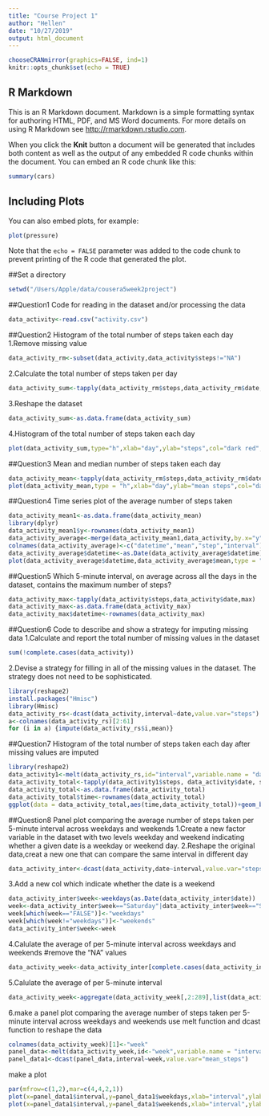 ```yaml
---
title: "Course Project 1"
author: "Hellen"
date: "10/27/2019"
output: html_document
---
```


```r
chooseCRANmirror(graphics=FALSE, ind=1)
knitr::opts_chunk$set(echo = TRUE)
```

## R Markdown

This is an R Markdown document. Markdown is a simple formatting syntax for authoring HTML, PDF, and MS Word documents. For more details on using R Markdown see <http://rmarkdown.rstudio.com>.

When you click the **Knit** button a document will be generated that includes both content as well as the output of any embedded R code chunks within the document. You can embed an R code chunk like this:

```r
summary(cars)
```

## Including Plots

You can also embed plots, for example:

```r
plot(pressure)
```

Note that the `echo = FALSE` parameter was added to the code chunk to prevent printing of the R code that generated the plot.

##Set a directory
```r
setwd("/Users/Apple/data/cousera5week2project")
```
##Question1
Code for reading in the dataset and/or processing the data
```r
data_activity<-read.csv("activity.csv")
```
##Question2
Histogram of the total number of steps taken each day
1.Remove missing value
```r
data_activity_rm<-subset(data_activity,data_activity$steps!="NA")
```
2.Calculate the total number of steps taken per day
```r
data_activity_sum<-tapply(data_activity_rm$steps,data_activity_rm$date,sum)
```
3.Reshape the dataset
```r
data_activity_sum<-as.data.frame(data_activity_sum)
```
4.Histogram of the total number of steps taken each day
```r
plot(data_activity_sum,type="h",xlab="day",ylab="steps",col="dark red",lwd=5)
```
##Question3
Mean and median number of steps taken each day
```r
data_activity_mean<-tapply(data_activity_rm$steps,data_activity_rm$date,mean)
plot(data_activity_mean,type = "h",xlab="day",ylab="mean steps",col="dark red",lwd=5)
```
##Question4
Time series plot of the average number of steps taken
```r
data_activity_mean1<-as.data.frame(data_activity_mean)
library(dplyr)
data_activity_mean1$y<-rownames(data_activity_mean1)
data_activity_average<-merge(data_activity_mean1,data_activity,by.x="y",by.y="date")
colnames(data_activity_average)<-c("datetime","mean","step","interval")
data_activity_average$datetime<-as.Date(data_activity_average$datetime)
plot(data_activity_average$datetime,data_activity_average$mean,type = "l")
```
##Question5
Which 5-minute interval, on average across all the days in the dataset, contains the maximum number of steps?
```r
data_activity_max<-tapply(data_activity$steps,data_activity$date,max)
data_activity_max<-as.data.frame(data_activity_max)
data_activity_max$datetime<-rownames(data_activity_max)
```
##Question6
Code to describe and show a strategy for imputing missing data
1.Calculate and report the total number of missing values in the dataset
```r
sum(!complete.cases(data_activity))
```
2.Devise a strategy for filling in all of the missing values in the dataset. The strategy does not need to be sophisticated.
```r
library(reshape2)
install.packages("Hmisc")
library(Hmisc)
data_activity_rs<-dcast(data_activity,interval~date,value.var="steps")
a<-colnames(data_activity_rs)[2:61]
for (i in a) {impute(data_activity_rs$i,mean)}
```

##Question7
Histogram of the total number of steps taken each day after missing values are imputed
```r
library(reshape2)
data_activity1<-melt(data_activity_rs,id="interval",variable.name = "date",value.name ="steps")
data_activity_total<-tapply(data_activity1$steps, data_activity$date, sum)
data_activity_total<-as.data.frame(data_activity_total)
data_activity_total$time<-rownames(data_activity_total)
ggplot(data = data_activity_total,aes(time,data_activity_total))+geom_bar(stat = "identity",width = 0.3,colour="red",size=0.25)
```

##Question8
Panel plot comparing the average number of steps taken per 5-minute interval across weekdays and weekends
1.Create a new factor variable in the dataset with two levels weekday and weekend indicating whether a given date is a weekday or weekend day.
2.Reshape the original data,creat a new one that can compare the same interval in different day
```r
data_activity_inter<-dcast(data_activity,date~interval,value.var="steps")
```
3.Add a new col which indicate whether the date is a weekend
```r
data_activity_inter$week<-weekdays(as.Date(data_activity_inter$date))
week<-data_activity_inter$week=="Saturday"|data_activity_inter$week=="Sunday"
week[which(week=="FALSE")]<-"weekdays"
week[which(week!="weekdays")]<-"weekends"
data_activity_inter$week<-week
```
4.Calulate the average of per 5-minute interval across weekdays and weekends
#remove the "NA" values
```r
data_activity_week<-data_activity_inter[complete.cases(data_activity_inter),]
```
5.Calulate the average of per 5-minute interval
```r
data_activity_week<-aggregate(data_activity_week[,2:289],list(data_activity_week[,290]),mean)
```
6.make a panel plot comparing the average number of steps taken per 5-minute interval across weekdays and weekends
use melt function and dcast function to reshape the data
```r
colnames(data_activity_week)[1]<-"week"
panel_data<-melt(data_activity_week,id<-"week",variable.name = "interval",value.name = "mean_steps")
panel_data1<-dcast(panel_data,interval~week,value.var="mean_steps")
```
make a plot
```r
par(mfrow=c(1,2),mar=c(4,4,2,1))
plot(x=panel_data1$interval,y=panel_data1$weekdays,xlab="interval",ylab="weekdays")
plot(x=panel_data1$interval,y=panel_data1$weekends,xlab="interval",ylab="weekends")
```



